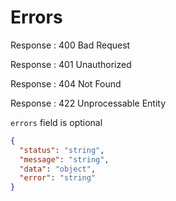 
# Errors

Response : <Badge outline variant="danger">400 Bad Request</Badge>

Response : <Badge outline variant="danger">401 Unauthorized</Badge>

Response : <Badge outline variant="danger">404 Not Found</Badge>

Response : <Badge outline variant="danger">422 Unprocessable Entity</Badge>

`errors` field is optional

```json
{
  "status": "string",
  "message": "string",
  "data": "object",
  "error": "string"
}
```
